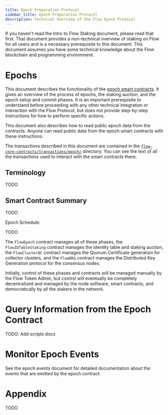 ```yaml
---
title: Epoch Preparation Protocol
sidebar_title: Epoch Preparation Protocol
description: Technical Overview of the Flow Epoch Protocol
---
```


<Callout type="warning">
  If you haven't read the Intro to Flow Staking document, please read that
  first. That document provides a non-technical overview of staking on Flow for
  all users and is a necessary prerequisite to this document.
</Callout>
<Callout type="warning">
  This document assumes you have some technical knowledge about the Flow
  blockchain and programming environment.
</Callout>

# Epochs

This document describes the functionality of the [epoch smart contracts](https://github.com/onflow/flow-core-contracts/blob/master/contracts/epochs).
It gives an overview of the process of epochs, the staking auction, and the epoch setup and commit phases.
It is an important prerequisite to understand before proceeding with any other technical integration or interaction with the Flow Protocol,
but does not provide step-by-step instructions for how to perform specific actions.

This document also describes how to read public epoch data from the contracts.
Anyone can read public data from the epoch smart contracts with these instructions.

The transactions described in this document are contained in the [`flow-core-contracts/transactions/epoch/`](https://github.com/onflow/flow-core-contracts/tree/master/transactions/epoch)
directory. You can see the text of all the transactions used to interact with the smart contracts there.

## Terminology

TODO

## Smart Contract Summary

TODO

Epoch Schedule:

TODO

The `FlowEpoch` contract manages all of these phases, the `FlowIDTableStaking` contract
manages the identity table and staking auction, the `FlowClusterQC` contract manages
the Quorum Certificate generation for collector clusters, and the `FlowDKG` contract manages
the Distributed Key Generation protocol for the consensus nodes.

Initially, control of these phases and contracts will be managed manually by the Flow Token Admin,
but control will eventually be completely decentralized and managed by the node software, smart contracts,
and democratically by all the stakers in the network.

# Query Information from the Epoch Contract

TODO: Add scripts docs

# Monitor Epoch Events

See the epoch events document for detailed documentation about the events that are emitted by the epoch contract.

# Appendix

TODO
